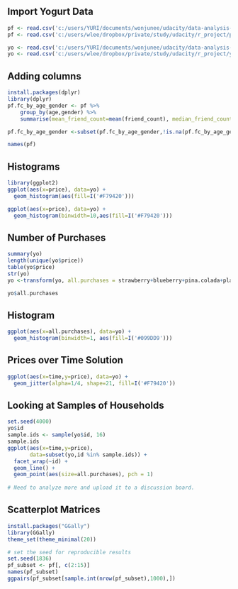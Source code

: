 ## Import Yogurt Data
```r
pf <- read.csv('c:/users/YURI/documents/wonjunee/udacity/data-analysis-with-R/pseudo_facebook.tsv', sep = '\t')
pf <- read.csv('c:/users/wlee/dropbox/private/study/udacity/r_project/pseudo_facebook.tsv', sep = '\t')

yo <- read.csv('c:/users/YURI/documents/wonjunee/udacity/data-analysis-with-R/yogurt.csv', sep = ',')
yo <- read.csv('c:/users/wlee/dropbox/private/study/udacity/r_project/yogurt.csv', sep = ',')
```

## Adding columns
```r
install.packages(dplyr)
library(dplyr)
pf.fc_by_age_gender <- pf %>%
    group_by(age,gender) %>%
    summarise(mean_friend_count=mean(friend_count), median_friend_count=median(friend_count),n=n())

pf.fc_by_age_gender <-subset(pf.fc_by_age_gender,!is.na(pf.fc_by_age_gender$gender))

names(pf)
```

## Histograms
```r
library(ggplot2)
ggplot(aes(x=price), data=yo) +
  geom_histogram(aes(fill=I('#F79420')))

ggplot(aes(x=price), data=yo) +
  geom_histogram(binwidth=10,aes(fill=I('#F79420')))
```

## Number of Purchases
```r
summary(yo)
length(unique(yo$price))
table(yo$price)
str(yo)
yo <-transform(yo, all.purchases = strawberry+blueberry+pina.colada+plain+mixed.berry)

yo$all.purchases

```

## Histogram
```r
ggplot(aes(x=all.purchases), data=yo) +
  geom_histogram(binwidth=1, aes(fill=I('#099DD9')))
```

## Prices over Time Solution
```r
ggplot(aes(x=time,y=price), data=yo) +
  geom_jitter(alpha=1/4, shape=21, fill=I('#F79420'))
```

## Looking at Samples of Households
```r
set.seed(4000)
yo$id
sample.ids <- sample(yo$id, 16)
sample.ids
ggplot(aes(x=time,y=price),
       data=subset(yo,id %in% sample.ids)) +
  facet_wrap(~id) +
  geom_line() +
  geom_point(aes(size=all.purchases), pch = 1)
  
# Need to analyze more and upload it to a discussion board.
```

## Scatterplot Matrices
```r
install.packages("GGally")
library(GGally)
theme_set(theme_minimal(20))

# set the seed for reproducible results
set.seed(1836)
pf_subset <- pf[, c(2:15)]
names(pf_subset)
ggpairs(pf_subset[sample.int(nrow(pf_subset),1000),])

```




